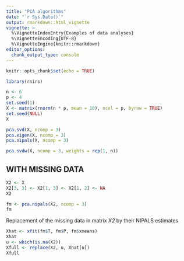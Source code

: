 ```yaml
---
title: "PCA algorithms"
date: "`r Sys.Date()`"
output: rmarkdown::html_vignette
vignette: >
  %\VignetteIndexEntry{Examples of data analyses}
  %\VignetteEncoding{UTF-8}
  %\VignetteEngine{knitr::rmarkdown}
editor_options: 
  chunk_output_type: console
---
```


```r
knitr::opts_chunk$set(echo = TRUE) 
```

```r

library(rnirs)             

```

```r

n <- 6
p <- 4
set.seed(1)
X <- matrix(rnorm(n * p, mean = 10), ncol = p, byrow = TRUE)
set.seed(NULL)
X

pca.svd(X, ncomp = 3)
pca.eigen(X, ncomp = 3)
pca.nipals(X, ncomp = 3)

pca.svdw(X, ncomp = 3, weights = rep(1, n))

```

## WITH MISSING DATA

```r

X2 <- X
X2[3, 3] <- X2[1, 3] <- X2[1, 2] <- NA
X2

fm <- pca.nipals(X2, ncomp = 3)
fm

```

Replacement of the missing data in matrix *X2* by their NIPALS estimates

```r

Xhat <- xfit(fm$T, fm$P, fm$xmeans)
Xhat
u <- which(is.na(X2))
Xfull <- replace(X2, u, Xhat[u])
Xfull

```



